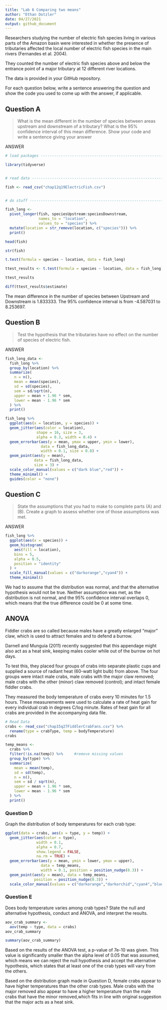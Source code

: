 ```yaml
---
title: "Lab 6 Comparing two means"
author: "Ethan Dotzler"
date: 04/27/2021
output: github_document
---
```


Researchers studying the number of electric fish species living in various parts of the Amazon basin were interested in whether the presence of tributaries affected the local number of electric fish species in the main rivers (Fernandes et al. 2004).

They counted the number of electric fish species above and below the entrance point of a major tributary at 12 different river locations.

The data is provided in your GitHub repository.

For each question below, write a sentence answering the question and show the code you used to come up with the answer, if applicable.

## Question A

> What is the mean different in the number of species between areas upstream and downstream of a tributary? What is the 95% confidence interval of this mean difference. Show your code and write a sentence giving your answer

ANSWER

```r
# load packages -----------------------------------------------------------

library(tidyverse)


# read data ---------------------------------------------------------------

fish <- read_csv("chap12q19ElectricFish.csv")


# do stuff ----------------------------------------------------------------

fish_long <- 
  pivot_longer(fish, speciesUpstream:speciesDownstream,
               names_to = "location",
               values_to = "species") %>% 
  mutate(location = str_remove(location, c("species"))) %>% 
  print()

head(fish) 

str(fish)

t.test(formula = species ~ location, data = fish_long) 

ttest_results <- t.test(formula = species ~ location, data = fish_long)

ttest_results

diff(ttest_results$estimate)

```

The mean difference in the number of species between Upstream and Downstream is 1.833333. The 95% confidence interval is from -4.587031 to 8.253697.

## Question B

> Test the hypothesis that the tributaries have no effect on the number of species of electric fish.

ANSWER

```r

fish_long_data <-
  fish_long %>% 
  group_by(location) %>% 
  summarize(
    n = n(),
    mean = mean(species),
    sd = sd(species),
    sem = sd/sqrt(n),
    upper = mean + 1.96 * sem,
    lower = mean - 1.96 * sem
  ) %>% 
  print()

fish_long %>% 
  ggplot(aes(x = location, y = species)) + 
  geom_jitter(aes(color = location), 
              shape = 16, size = 3, 
              alpha = 0.3, width = 0.4) + 
  geom_errorbar(aes(y = mean, ymax = upper, ymin = lower), 
                data = fish_long_data, 
                width = 0.1, size = 0.8) + 
  geom_point(aes(y = mean), 
             data = fish_long_data, 
             size = 3) + 
  scale_color_manual(values = c("dark blue","red")) + 
  theme_minimal() + 
  guides(color = "none")
```


## Question C

> State the assumptions that you had to make to complete parts (A) and (B). Create a graph to assess whether one of those assumptions was met.

ANSWER

```r
fish_long %>% 
  ggplot(aes(x = species)) +
  geom_histogram(
    aes(fill = location), 
    bins = 5, 
    alpha = 0.5, 
    position = "identity"
  ) +
  scale_fill_manual(values = c("darkorange","cyan4")) +
  theme_minimal()
```

We had to assume that the distribution was normal, and that the alternative hypothesis would not be true. Neither assumption was met, as the distribution is not normal, and the 95% confidence interval overlaps 0, which means that the true difference could be 0 at some time. 

## ANOVA

Fiddler crabs are so called because males have a greatly enlarged "major" claw, which is used to attract females and to defend a burrow.

Darnell and Munguia (2011) recently suggested that this appendage might also act as a heat sink, keeping males cooler while out of the burrow on hot days.

To test this, they placed four groups of crabs into separate plastic cups and supplied a source of radiant heat (60-watt light bulb) from above. The four groups were intact male crabs, male crabs with the major claw removed; male crabs with the other (minor) claw removed (control); and intact female fiddler crabs.

They measured the body temperature of crabs every 10 minutes for 1.5 hours. These measurements were used to calculate a rate of heat gain for every individual crab in degrees C/log minute. Rates of heat gain for all crabs are provided in the accompanying data file. 

```r
# Read Data 
crabs <- read_csv("chap15q27FiddlerCrabFans.csv") %>% 
  rename(type = crabType, temp = bodyTemperature) 
crabs 

temp_means <- 
  crabs %>% 
  filter(!is.na(temp)) %>%     #remove missing values 
  group_by(type) %>% 
  summarize( 
    mean = mean(temp), 
    sd = sd(temp), 
    n = n(), 
    sem = sd / sqrt(n), 
    upper = mean + 1.96 * sem, 
    lower = mean - 1.96 * sem
  ) %>% 
  print() 
```


### Question D

Graph the distribution of body temperatures for each crab type:

```r
ggplot(data = crabs, aes(x = type, y = temp)) + 
  geom_jitter(aes(color = type), 
              width = 0.1, 
              alpha = 0.7, 
              show.legend = FALSE, 
              na.rm = TRUE) + 
  geom_errorbar(aes(y = mean, ymin = lower, ymax = upper), 
                data = temp_means,
                width = 0.1, position = position_nudge(0.3)) + 
  geom_point(aes(y = mean), data = temp_means, 
             position = position_nudge(0.3)) + 
  scale_color_manual(values = c("darkorange","darkorchid","cyan4","blue3"))
```

### Question E

Does body temperature varies among crab types? State the null and alternative hypothesis, conduct and ANOVA, and interpret the results.

```r
aov_crab_summary <- 
  aov(temp ~ type, data = crabs) 
aov_crab_summary 

summary(aov_crab_summary)

```

Based on the results of the ANOVA test, a p-value of 7e-10 was given. This value is significantly smaller than the alpha level of 0.05 that was assumed, which means we can reject the null hypothesis and accept the alternative hypothesis, which states that at least one of the crab types will vary from the others. 

Based on the distribution graph made in Question D, female crabs appear to have higher temperatures than the other crab types. Male crabs with the major removed also appear to have a higher temperature than the male crabs that have the minor removed,which fits in line with original suggestion that the major acts as a heat sink. 